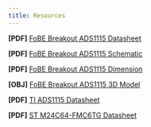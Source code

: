 ```yaml
---
title: Resources
---
```


**[PDF]** [FoBE Breakout ADS1115 Datasheet](/assets/files/f2208/f2208.prj.datasheet.r1a.pdf)

**[PDF]** [FoBE Breakout ADS1115 Schematic](/assets/files/f2208/f2208.prj.sch.r1a.pdf)

**[PDF]** [FoBE Breakout ADS1115 Dimension](/assets/files/f2208/f2208.prj.dim.r1a.pdf)

**[OBJ]** [FoBE Breakout ADS1115 3D Model](/assets/files/f2208/f2208.prj.model.r1a.obj)

**[PDF]** [TI ADS1115 Datasheet](https://www.ti.com.cn/cn/lit/ds/symlink/ads1115.pdf?ts=1754741074253&ref_url=https%253A%252F%252Fwww.ti.com.cn%252Fproduct%252Fcn%252FADS1115)

**[PDF]** [ST M24C64-FMC6TG Datasheet](https://atta.szlcsc.com/upload/public/pdf/source/20190505/C143943_93BB3DF2AB70DCE689FCC99F0548A5AE.pdf)
